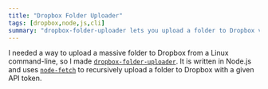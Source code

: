 ```yaml
---
title: "Dropbox Folder Uploader"
tags: [dropbox,node,js,cli]
summary: "dropbox-folder-uploader lets you upload a folder to Dropbox via a command-line."
---
```


I needed a way to upload a massive folder to Dropbox from a Linux command-line, so I made [`dropbox-folder-uploader`](https://github.com/realprogrammer5000/dropbox-folder-uploader). It is written in Node.js and uses [`node-fetch`](https://www.npmjs.com/package/node-fetch) to recursively upload a folder to Dropbox with a given API token.
